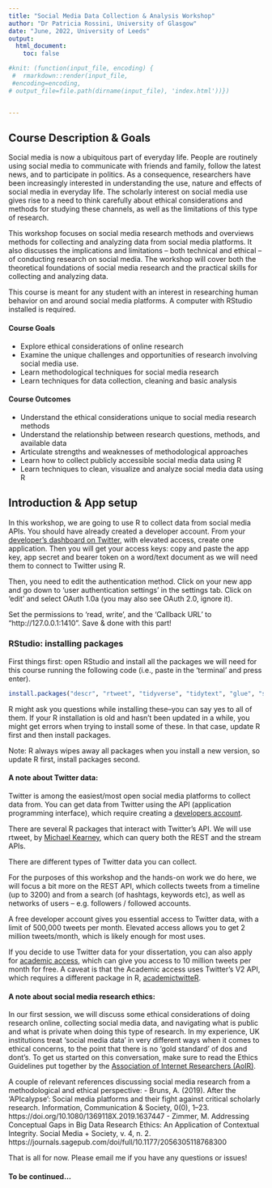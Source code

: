 ```yaml
---
title: "Social Media Data Collection & Analysis Workshop"
author: "Dr Patricia Rossini, University of Glasgow"
date: "June, 2022, University of Leeds"
output: 
  html_document:
    toc: false

#knit: (function(input_file, encoding) {
 #  rmarkdown::render(input_file,
 #encoding=encoding,
# output_file=file.path(dirname(input_file), 'index.html'))})


---
```




## Course Description & Goals

Social media is now a ubiquitous part of everyday life. People are routinely using social media to communicate with friends and family, follow the latest news, and to participate in politics. As a consequence, researchers have been increasingly interested in understanding the use, nature and effects of social media in everyday life. The scholarly interest on social media use gives rise to a need to think carefully about ethical considerations and methods for studying these channels, as well as the limitations of this type of research.

This workshop focuses on social media research methods and overviews methods for collecting and analyzing data from social media platforms. It also discusses the implications and limitations – both technical and ethical – of conducting research on social media. The workshop will cover both the theoretical foundations of social media research and the practical skills for collecting and analyzing data.

This course is meant for any student with an interest in researching human behavior on and around social media platforms. A computer with RStudio installed is required.



#### Course Goals

   - Explore ethical considerations of online research
   - Examine the unique challenges and opportunities of research involving social media use.
   - Learn methodological techniques for social media research
   - Learn techniques for data collection, cleaning and basic analysis

#### Course Outcomes

  - Understand the ethical considerations unique to social media research methods
  - Understand the relationship between research questions, methods, and available data
  - Articulate strengths and weaknesses of methodological approaches
  - Learn how to collect publicly accessible social media data using R
  - Learn techniques to clean, visualize and analyze social media data using R


## Introduction & App setup

In this workshop, we are going to use R to collect data from social media APIs. 
You should have already created a developer account. From your [developer's dashboard on Twitter](https://developer.twitter.com/en/portal/dashboard), with elevated access, create one application. Then you will get your access keys: copy and paste the app key, app secret and bearer token on a word/text document as we will need them to connect to Twitter using R. 

Then, you need to edit the authentication method. Click on your new app and go down to 'user authentication settings' in the settings tab. 
Click on 'edit' and select OAuth 1.0a (you may also see OAuth 2.0, ignore it). 

Set the permissions to 'read, write', and the 'Callback URL' to "http://127.0.0.1:1410". Save & done with this part!



### RStudio: installing packages

First things first: open RStudio and install all the packages we will need for this course running the following code (i.e., paste in the 'terminal' and press enter).

```r
install.packages("descr", "rtweet", "tidyverse", "tidytext", "glue", "stringr", "wordcloud", "lubridate", "httr", "httpuv" )
```


R might ask you questions while installing these--you can say yes to all of them. 
If your R installation is old and hasn't been updated in a while, you might get errors when trying to install some of these. In that case, update R first and then install packages. 

Note: R always wipes away all packages when you install a new version, so update R first, install packages second. 


#### A note about Twitter data:

Twitter is among the easiest/most open social media platforms to collect data from. You can get data from Twitter using the API (application programming interface), which require creating a [developers account](http://dev.twitter.com). 

There are several R packages that interact with Twitter's API. We will use rtweet, by [Michael Kearney](https://rtweet.info/articles/intro.html), which can query both the REST and the stream APIs.


There are different types of Twitter data you can collect. 


For the purposes of this workshop and the hands-on work we do here, we will focus a bit more on the REST API, which collects tweets from a timeline (up to 3200) and from a search (of hashtags, keywords etc), as well as networks of users -- e.g. followers / followed accounts.


A free developer account gives you essential access to Twitter data, with a limit of 500,000 tweets per month. Elevated access allows you to get 2 million tweets/month, which is likely enough for most uses. 

If you decide to use Twitter data for your dissertation, you can also apply for [academic access](https://developer.twitter.com/en/products/twitter-api/academic-research), which can give you access to 10 million tweets per month for free. A caveat is that the Academic access uses Twitter's V2 API, which requires a different package in R,  [academictwitteR](https://cran.r-project.org/web/packages/academictwitteR/vignettes/academictwitteR-intro.html).

#### A note about social media research ethics: 

In our first session, we will discuss some ethical considerations of doing research online, collecting social media data, and navigating what is public and what is private when doing this type of research. In my experience, UK institutions treat 'social media data' in very different ways when it comes to ethical concerns, to the point that there is no 'gold standard' of dos and dont's. To get us started on this conversation, make sure to read the Ethics Guidelines put together by the [Association of Internet Researchers (AoIR)](https://aoir.org/ire30/).

 

A couple of relevant references discussing social media research from a methodological and ethical perspective: 
- Bruns, A. (2019). After the ‘APIcalypse’: Social media platforms and their fight against critical scholarly research. Information, Communication & Society, 0(0), 1–23. https://doi.org/10.1080/1369118X.2019.1637447 
 - Zimmer, M. Addressing Conceptual Gaps in Big Data Research Ethics: An Application of Contextual Integrity. Social Media + Society, v. 4, n. 2. https://journals.sagepub.com/doi/full/10.1177/2056305118768300  

That is all for now. Please email me if you have any questions or issues!


#### To be continued...

